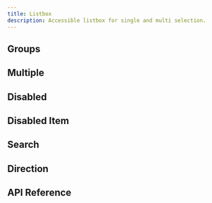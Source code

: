 ```yaml
---
title: Listbox
description: Accessible listbox for single and multi selection.
---
```

















<Framework id="react">
	<Preview framework="react" files={{ 'app.tsx': DefaultReactRaw }} client:visible>
		<DefaultReact client:visible />
	</Preview>
</Framework>
<Framework id="svelte">
	<Preview framework="svelte" files={{ 'app.svelte': DefaultSvelteRaw }} client:visible>
		<DefaultSvelte client:visible />
	</Preview>
</Framework>

## Groups

<Framework id="react">
	<Preview framework="react" files={{ 'app.tsx': GroupReactRaw }} client:visible>
		<GroupReact client:visible />
	</Preview>
</Framework>
<Framework id="svelte">
	<Preview framework="svelte" files={{ 'app.svelte': GroupSvelteRaw }} client:visible>
		<GroupSvelte client:visible />
	</Preview>
</Framework>

## Multiple

<Framework id="react">
	<Preview framework="react" files={{ 'app.tsx': MultipleReactRaw }} client:visible>
		<MultipleReact client:visible />
	</Preview>
</Framework>
<Framework id="svelte">
	<Preview framework="svelte" files={{ 'app.svelte': MultipleSvelteRaw }} client:visible>
		<MultipleSvelte client:visible />
	</Preview>
</Framework>

## Disabled

<Framework id="react">
	<Preview framework="react" files={{ 'app.tsx': DisabledReactRaw }} client:visible>
		<DisabledReact client:visible />
	</Preview>
</Framework>
<Framework id="svelte">
	<Preview framework="svelte" files={{ 'app.svelte': DisabledSvelteRaw }} client:visible>
		<DisabledSvelte client:visible />
	</Preview>
</Framework>

## Disabled Item

<Framework id="react">
	<Preview framework="react" files={{ 'app.tsx': DisabledItemReactRaw }} client:visible>
		<DisabledItemReact client:visible />
	</Preview>
</Framework>
<Framework id="svelte">
	<Preview framework="svelte" files={{ 'app.svelte': DisabledItemSvelteRaw }} client:visible>
		<DisabledItemSvelte client:visible />
	</Preview>
</Framework>

## Search

<Framework id="react">
	<Preview framework="react" files={{ 'app.tsx': SearchReactRaw }} client:visible>
		<SearchReact client:visible />
	</Preview>
</Framework>
<Framework id="svelte">
	<Preview framework="svelte" files={{ 'app.svelte': SearchSvelteRaw }} client:visible>
		<SearchSvelte client:visible />
	</Preview>
</Framework>

## Direction

<Framework id="react">
	<Preview framework="react" files={{ 'app.tsx': DirReactRaw }} client:visible>
		<DirReact client:visible />
	</Preview>
</Framework>
<Framework id="svelte">
	<Preview framework="svelte" files={{ 'app.svelte': DirSvelteRaw }} client:visible>
		<DirSvelte client:visible />
	</Preview>
</Framework>

## API Reference

<ApiTable />
